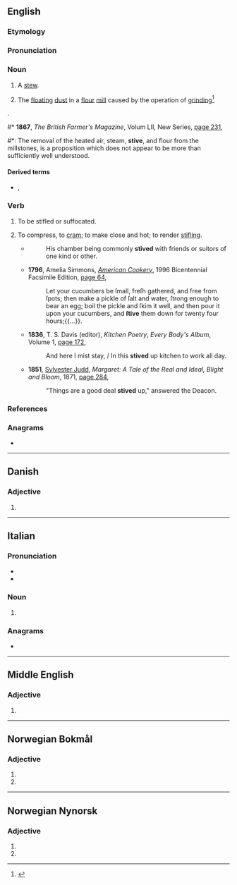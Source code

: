 ==English==

===Etymology===
{{rfe|en}}

===Pronunciation===
{{rfp|en}}

===Noun===
{{en-noun|?}}

# {{lb|en|obsolete}} A [[stew]].
# The [[float]]ing [[dust]] in a [[flour]] [[mill]] caused by the operation of [[grind]]ing<ref>{{RQ:De Colange}}</ref>
.
#* '''1867''', ''The British Farmer's Magazine'', Volum LII, New Series, [http://books.google.com.au/books?id=IeAEAAAAQAAJ&pg=PA231&dq=%22stive%22%7C%22stives%22&hl=en&sa=X&ei=A6FzUaSKGY-ViQeMm4CwDg&redir_esc=y#v=onepage&q=%22stive%22%7C%22stives%22&f=false page 231],
#*: The removal of the heated air, steam, '''stive''', and flour from the millstones, is a proposition which does not appear to be more than sufficiently well understood.

====Derived terms====
* {{l|en|stive-box}}, {{l|en|stive-room}}

===Verb===
{{en-verb}}

# {{lb|en|UK|dialect|intransitive}} To be stifled or suffocated.
# {{lb|en|transitive|sometimes with "up"}} To compress, to [[cram]]; to make close and hot; to render [[stifling]].
#* {{RQ:Wotton Parallel}}
#*: His chamber being commonly '''stived''' with friends or suitors of one kind or other.
#* '''1796''', Amelia Simmons, ''[[w:American Cookery|American Cookery]]'', 1996 Bicentennial Facsimile Edition, [http://books.google.com.au/books?id=_6CggcPs3iQC&pg=PA64&dq=%22stive%22%7C%22stives%22&hl=en&sa=X&ei=A6FzUaSKGY-ViQeMm4CwDg&redir_esc=y#v=onepage&q=%22stive%22%7C%22stives%22&f=false page 64],
#*: Let your cucumbers be ſmall, freſh gathered, and free from ſpots; then make a pickle of ſalt and water, ſtrong enough to bear an egg; boil the pickle and ſkim it well, and then pour it upon your cucumbers, and '''ſtive''' them down for twenty four hours;{{...}}.
#* '''1836''', T. S. Davis (editor), ''Kitchen Poetry'', ''Every Body's Album'', Volume 1, [http://books.google.com.au/books?id=3FRBAAAAYAAJ&pg=PA172&dq=%22stived%22%7C%22stiving%22&hl=en&sa=X&ei=JfRzUcmsFI6bigf_8oCADg&redir_esc=y#v=onepage&q=%22stived%22%7C%22stiving%22&f=false page 172],
#*: And here I mist stay, / In this '''stived''' up kitchen to work all day.
#* '''1851''', [[w:Sylvester Judd|Sylvester Judd]], ''Margaret: A Tale of the Real and Ideal, Blight and Bloom'', 1871, [http://books.google.com.au/books?id=j8A8AAAAYAAJ&pg=PA284&dq=%22Things+are+a+good+deal+stived+up%22&hl=en&sa=X&ei=-vdzUd75H9GSiQf06YDoDg&redir_esc=y#v=onepage&q=%22Things%20are%20a%20good%20deal%20stived%20up%22&f=false page 284],
#*: "Things are a good deal '''stived''' up," answered the Deacon.

===References===
<references/>

===Anagrams===
* {{anagrams|en|a=eistv|Vites}}

----

==Danish==

===Adjective===
{{head|da|adjective form}}

# {{da-e-form of|stiv}}

----

==Italian==

===Pronunciation===
* {{it-IPA|stìve}}
* {{rhymes|it|ive|s=2}}

===Noun===
{{head|it|noun form|g=f}}

# {{plural of|it|stiva}}

===Anagrams===
* {{anagrams|it|a=eistv|vesti|vestì|viste}}

----

==Middle English==

===Adjective===
{{head|enm|adjective}}

# {{alt form|enm|stif}}

----

==Norwegian Bokmål==

===Adjective===
{{head|nb|adjective form}}

# {{definite singular of|nb|stiv}}
# {{inflection of|nb|stiv||p}}

----

==Norwegian Nynorsk==

===Adjective===
{{head|nn|adjective form}}

# {{definite singular of|nn|stiv}}
# {{inflection of|nn|stiv||p}}